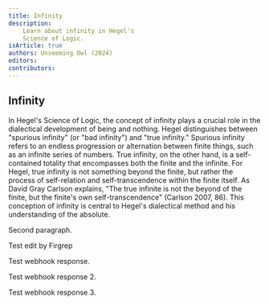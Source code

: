 ```yaml
---
title: Infinity
description:
    Learn about infinity in Hegel's
    Science of Logic.
isArticle: true
authors: Unseeming Owl (2024)
editors:
contributors:
---
```


## Infinity

In Hegel's Science of Logic, the concept of infinity plays a crucial role in the dialectical development of being and nothing. Hegel distinguishes between "spurious infinity" (or "bad infinity") and "true infinity." Spurious infinity refers to an endless progression or alternation between finite things, such as an infinite series of numbers. True infinity, on the other hand, is a self-contained totality that encompasses both the finite and the infinite. For Hegel, true infinity is not something beyond the finite, but rather the process of self-relation and self-transcendence within the finite itself. As David Gray Carlson explains, "The true infinite is not the beyond of the finite, but the finite's own self-transcendence" (Carlson 2007, 86). This conception of infinity is central to Hegel's dialectical method and his understanding of the absolute.

Second paragraph.

Test edit by Firgrep

Test webhook response. 

Test webhook response 2.

Test webhook response 3.
